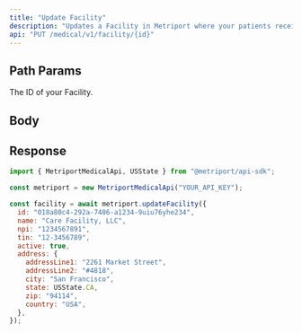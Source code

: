 ```yaml
---
title: "Update Facility"
description: "Updates a Facility in Metriport where your patients receive care."
api: "PUT /medical/v1/facility/{id}"
---
```


## Path Params

<ParamField path="id" type="string" required>
  The ID of your Facility.
</ParamField>

## Body

<Snippet file="facility.mdx" />

## Response

<Snippet file="facility-response.mdx" />

<ResponseExample>

```javascript Metriport SDK
import { MetriportMedicalApi, USState } from "@metriport/api-sdk";

const metriport = new MetriportMedicalApi("YOUR_API_KEY");

const facility = await metriport.updateFacility({
  id: "018a80c4-292a-7486-a1234-9uiu76yhe234",
  name: "Care Facility, LLC",
  npi: "1234567891",
  tin: "12-3456789",
  active: true,
  address: {
    addressLine1: "2261 Market Street",
    addressLine2: "#4818",
    city: "San Francisco",
    state: USState.CA,
    zip: "94114",
    country: "USA",
  },
});
```

</ResponseExample>

<Snippet file="facility-response-json.mdx" />
